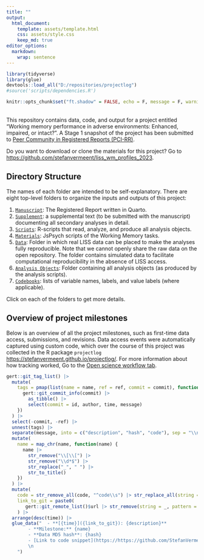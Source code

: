```yaml
---
title: ""
output: 
  html_document:
    template: assets/template.html
    css: assets/style.css
    keep_md: true
editor_options: 
  markdown: 
    wrap: sentence
---
```


```r
library(tidyverse)
library(glue)
devtools::load_all("D:/repositories/projectlog")
#source('scripts/dependencies.R')

knitr::opts_chunk$set("ft.shadow" = FALSE, echo = F, message = F, warning = F)

```
<br>
This repository contains data, code, and output for a project entitled "Working memory performance in adverse environments: Enhanced, impaired, or intact?". A Stage 1 snapshot of the project has been submitted to [Peer Community in Registered Reports (PCI-RR)](https://rr.peercommunityin.org/).

Do you want to download or clone the materials for this project? Go to [https://github.com/stefanvermeent/liss_wm_profiles_2023](https://github.com/stefanvermeent/liss_wm_profiles_2023).

## Directory Structure {#structure}

The names of each folder are intended to be self-explanatory.
There are eight top-level folders to organize the inputs and outputs of this project:

1.  [`Manuscript`](https://stefanvermeent.github.io/liss_wm_profiles_2023/manuscript/README.html): The Registered Report written in Quarto.
2.  [`Supplement`](https://stefanvermeent.github.io/liss_wm_profiles_2023/supplement/README.html): a supplemental text (to be submitted with the manuscript) documenting all secondary analyses in detail.
3.  [`Scripts`](https://stefanvermeent.github.io/liss_wm_profiles_2023/scripts/README.html): R-scripts that read, analyze, and produce all analysis objects.
4.  [`Materials`](https://stefanvermeent.github.io/liss_wm_profiles_2023/materials/README.html): JsPsych scripts of the Working Memory tasks.
4.  [`Data`](https://stefanvermeent.github.io/liss_wm_profiles_2023/data/README.html): Folder in which real LISS data can be placed to make the analyses fully reproducible. Note that we cannot openly share the raw data on the open repository. The folder contains simulated data to facilitate computational reproducibility in the absence of LISS access.
5.  [`Analysis Objects`](https://stefanvermeent.github.io/liss_wm_profiles_2023/analysis_objects/README.html): Folder containing all analysis objects (as produced by the analysis scripts).
6.  [`Codebooks`](https://stefanvermeent.github.io/liss_wm_profiles_2023/codebooks/README.html): lists of variable names, labels, and value labels (where applicable).

Click on each of the folders to get more details.

## Overview of project milestones

Below is an overview of all the project milestones, such as first-time data access, submissions, and revisions.
Data access events were automatically captured using custom code, which over the course of this project was collected in the R package `projectlog` [https://stefanvermeent.github.io/projectlog/](https://stefanvermeent.github.io/projectlog/).
For more information about how tracking worked, Go to the [Open science workflow tab](https://stefanvermeent.github.io/abcd_ddm/opensci_workflow/README.html).

```r
gert::git_tag_list() |> 
  mutate(
    tags = pmap(list(name = name, ref = ref, commit = commit), function(name, ref, commit) {
      gert::git_commit_info(commit) |> 
        as_tibble() |> 
        select(commit = id, author, time, message) 
    })
  ) |> 
  select(-commit, -ref) |> 
  unnest(tags) |> 
  separate(message, into = c("description", "hash", "code"), sep = "\\n") |> 
  mutate(
    name = map_chr(name, function(name) {
      name |> 
        str_remove("\\[\\[") |>
        str_remove("\\d*$") |> 
        str_replace("_", " ") |> 
        str_to_title()
    })
  ) |> 
  mutate(
    code = str_remove_all(code, "^code\\s") |> str_replace_all(string = _, "\\|\\>", "\\|\\>\\\n"),
    link_to_git = paste0(
       gert::git_remote_list()$url |> str_remove(string = _, pattern = "\\.git$"), "/tree/", commit)
    ) |>
  arrange(desc(time)) |> 
  glue_data("  - **[{time}]({link_to_git}): {description}**
        - **Milestone:** {name}
        - **Data MD5 hash**: {hash}
        - [Link to code snippet](https://https://github.com/StefanVermeent/liss_wm_profiles_2023/tree/main/.projectlog/{commit}.R)
        \n
    ")
```


